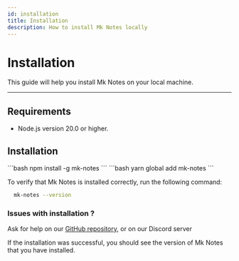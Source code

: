 ```yaml
---
id: installation
title: Installation
description: How to install Mk Notes locally
---
```


# Installation

This guide will help you install Mk Notes on your local machine.

---

## Requirements
- Node.js version 20.0 or higher.

## Installation


<Tabs>
  <TabItem value="npm" default>
    ```bash
      npm install -g mk-notes
    ```
  </TabItem>
  <TabItem value="yarn">
    ```bash
      yarn global add mk-notes
    ```
  </TabItem>
</Tabs>

To verify that Mk Notes is installed correctly, run the following command:

```bash
  mk-notes --version
```

### Issues with installation ?

Ask for help on our [GitHub repository](https://github.com/Myastr0/mk-notes/issues), or on our Discord server

If the installation was successful, you should see the version of Mk Notes that you have installed.

